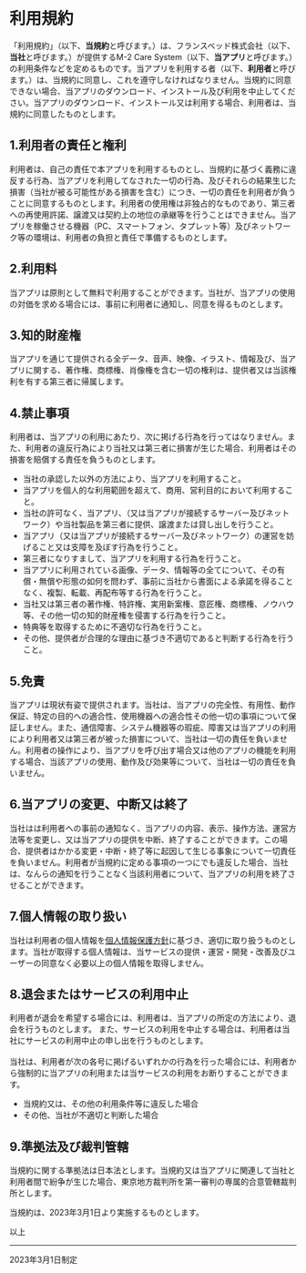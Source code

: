 # 利用規約

「利用規約」（以下、**当規約**と呼びます。）は、フランスベッド株式会社（以下、**当社**と呼びます。）が提供するM-2 Care System（以下、**当アプリ**と呼びます。）の利用条件などを定めるものです。当アプリを利用する者（以下、**利用者**と呼びます。）は、当規約に同意し、これを遵守しなければなりません。当規約に同意できない場合、当アプリのダウンロード、インストール及び利用を中止してください。当アプリのダウンロード、インストール又は利用する場合、利用者は、当規約に同意したものとします。

## 1.利用者の責任と権利

利用者は、自己の責任で本アプリを利用するものとし、当規約に基づく義務に違反する行為、当アプリを利用してなされた一切の行為、及びそれらの結果生じた損害（当社が被る可能性がある損害を含む）につき、一切の責任を利用者が負うことに同意するものとします。利用者の使用権は非独占的なものであり、第三者への再使用許諾、譲渡又は契約上の地位の承継等を行うことはできません。当アプリを稼働させる機器（PC、スマートフォン、タプレット等）及びネットワーク等の環境は、利用者の負担と責任で準備するものとします。

## 2.利用料

当アプリは原則として無料で利用することができます。当社が、当アプリの使用の対価を求める場合には、事前に利用者に通知し、同意を得るものとします。

## 3.知的財産権

当アプリを通じて提供される全データ、音声、映像、イラスト、情報及び、当アプリに関する、著作権、商標権、肖像権を含む一切の権利は、提供者又は当該権利を有する第三者に帰属します。

## 4.禁止事項

利用者は、当アプリの利用にあたり、次に掲げる行為を行ってはなりません。また、利用者の違反行為により当社又は第三者に損害が生じた場合、利用者はその損害を賠償する責任を負うものとします。

- 当社の承認した以外の方法により、当アプリを利用すること。
- 当アプリを個人的な利用範囲を超えて、商用、営利目的において利用すること。
- 当社の許可なく、当アプリ、（又は当アプリが接続するサーバー及びネットワーク）や当社製品を第三者に提供、譲渡または貸し出しを行うこと。
- 当アプリ（又は当アプリが接続するサーバー及びネットワーク）の運営を妨げること又は支障を及ぼす行為を行うこと。
- 第三者になりすまして、当アプリを利用する行為を行うこと。
- 当アプリに利用されている画像、データ、情報等の全てについて、その有償・無償や形態の如何を問わず、事前に当社から書面による承諾を得ることなく、複製、転載、再配布等する行為を行うこと。
- 当社又は第三者の著作権、特許権、実用新案権、意匠権、商標権、ノウハウ等、その他一切の知的財産権を侵害する行為を行うこと。
- 特典等を取得するために不適切な行為を行うこと。
- その他、提供者が合理的な理由に基づき不適切であると判断する行為を行うこと。

## 5.免責

当アプリは現状有姿で提供されます。当社は、当アプリの完全性、有用性、動作保証、特定の目的への適合性、使用機器への適合性その他一切の事項について保証しません。また、通信障害、システム機器等の瑕疵、障害又は当アプリの利用により利用者又は第三者が被った損害について、当社は一切の責任を負いません。利用者の操作により、当アプリを呼び出す場合又は他のアプリの機能を利用する場合、当該アプリの使用、動作及び効果等について、当社は一切の責任を負いません。

## 6.当アプリの変更、中断又は終了

当社はは利用者への事前の通知なく、当アプリの内容、表示、操作方法、運営方法等を変更し、又は当アプリの提供を中断、終了することができます。この場合、提供者はかかる変更・中断・終了等に起因して生じる事象について一切責任を負いません。利用者が当規約に定める事項の一つにでも違反した場合、当社は、なんらの通知を行うことなく当該利用者について、当アプリの利用を終了させることができます。

## 7.個人情報の取り扱い

当社は利用者の個人情報を[個人情報保護方針](https://www.francebed.co.jp/privacy.html)に基づき、適切に取り扱うものとします。当社が取得する個人情報は、当サービスの提供・運営・開発・改善及びユーザーの同意なく必要以上の個人情報を取得しません。

## 8.退会またはサービスの利用中止

利用者が退会を希望する場合には、利用者は、当アプリの所定の方法により、退会を行うものとします。
また、サービスの利用を中止する場合は、利用者は当社にサービスの利用中止の申し出を行うものとします。<br></br>
当社は、利用者が次の各号に掲げるいずれかの行為を行った場合には、利用者から強制的に当アプリの利用または当サービスの利用をお断りすることができます。

- 当規約又は、その他の利用条件等に違反した場合
- その他、当社が不適切と判断した場合

## 9.準拠法及び裁判管轄

当規約に関する準拠法は日本法とします。当規約又は当アプリに関連して当社と利用者間で紛争が生じた場合、東京地方裁判所を第一審判の専属的合意管轄裁判所とします。

当規約は、2023年3月1日より実施するものとします。

以上

---
2023年3月1日制定

